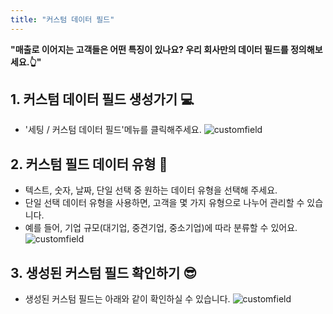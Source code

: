 ```yaml
---
title: "커스텀 데이터 필드"
---
```


**"매출로 이어지는 고객들은 어떤 특징이 있나요? 우리 회사만의 데이터 필드를 정의해보세요.👆"**

## 1. 커스텀 데이터 필드 생성가기 💻
- '세팅 / 커스텀 데이터 필드'메뉴를 클릭해주세요.
  ![customfield](/images/setting/customfield/setting:customfield_1.png)


## 2. 커스텀 필드 데이터 유형 📘
- 텍스트, 숫자, 날짜, 단일 선택 중 원하는 데이터 유형을 선택해 주세요.
- 단일 선택 데이터 유형을 사용하면, 고객을 몇 가지 유형으로 나누어 관리할 수 있습니다.
- 예를 들어, 기업 규모(대기업, 중견기업, 중소기업)에 따라 분류할 수 있어요.
  ![customfield](/images/setting/customfield/setting:customfield_2.png)


## 3. 생성된 커스텀 필드 확인하기 😎

- 생성된 커스텀 필드는 아래와 같이 확인하실 수 있습니다.
  ![customfield](/images/setting/customfield/setting:customfield_4.png)
